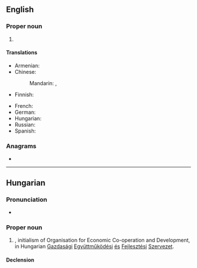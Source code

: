 ==English==

===Proper noun===
{{en-proper noun}}
{{wikipedia}}

# {{initialism of|en|[[organization|Organisation]] for [[economic|Economic]] [[co-operation|Co-operation]] and [[development|Development]]}}

====Translations====
{{trans-top|Organisation for Economic Co-operation and Development}}
* Armenian: {{t|hy|ՏՀԶԿ}}
* Chinese:
*: Mandarin: {{t+|cmn|經濟合作與發展組織|sc=Hani}}, {{t+|cmn|经济合作与发展组织|tr=jīngjì hézuò yǔ fāzhǎn zǔzhī|sc=Hani}}
* Finnish: {{t+|fi|OECD}}
{{trans-mid}}
* French: {{t+|fr|OCDE|f}}
* German: {{t|de|OWZE|f}} {{qualifier|rarely used}}
* Hungarian: {{t+|hu|OECD}}
* Russian: {{t|ru|ОЭСР|f}}
* Spanish: {{t|es|OCDE}}
{{trans-bottom}}

===Anagrams===
* {{anagrams|en|a=cdeo|Deco|co-ed|code|coed|deco|ecod}}

----

==Hungarian==
{{wikipedia|lang=hu}}

===Pronunciation===
* {{hu-IPA|óecédé}}

===Proper noun===
{{head|hu|proper noun}}

# {{l|en|OECD}}, initialism of Organisation for Economic Co-operation and Development, in Hungarian [[gazdasági|Gazdasági]] [[együttműködési|Együttműködési]] [[és]] [[fejlesztési|Fejlesztési]] [[szervezet|Szervezet]].

====Declension====
{{hu-infl-nom|OECD-|e|n=sg}}{{hu-pos-tek|OECD-|j|jei|n=sg}}

{{cln|hu|initialisms}}